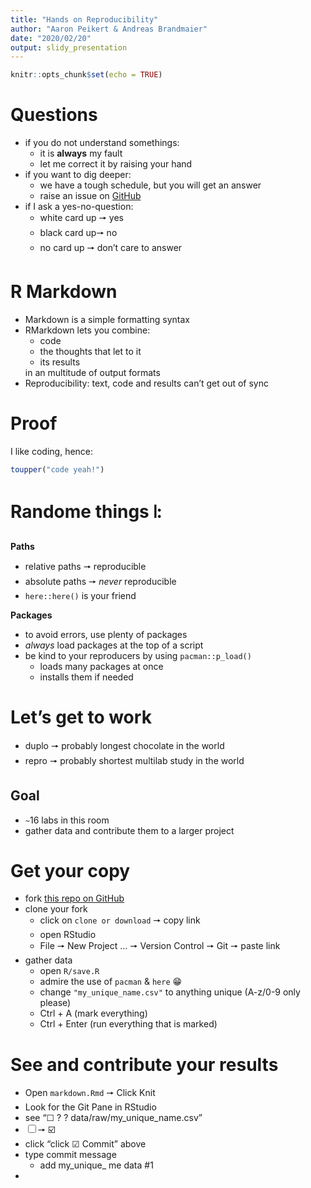 ```yaml
---
title: "Hands on Reproducibility"
author: "Aaron Peikert & Andreas Brandmaier"
date: "2020/02/20"
output: slidy_presentation
---
```


```r
knitr::opts_chunk$set(echo = TRUE)
```

# Questions

* if you do not understand somethings:
  * it is **always** my fault
  * let me correct it by raising your hand
* if you want to dig deeper:
  * we have a tough schedule, but you will get an answer
  * raise an issue on [GitHub](https://github.com/aaronpeikert/repro-COMP2PSYCH/issues/new)
* if I ask a yes-no-question:
  * white card up 🠖 yes
  * black card up🠖 no
  * no card up 🠖 don't care to answer

# R Markdown

* Markdown is a simple formatting syntax
* RMarkdown lets you combine:
  * code
  * the thoughts that let to it
  * its results

  in an multitude of output formats
* Reproducibility: text, code and results can't get out of sync

# Proof

I like coding, hence:

```r
toupper("code yeah!")
```

# Randome things 𝍩:

**Paths**

* relative paths 🠖 reproducible
* absolute paths 🠖 *never* reproducible
* `here::here()` is your friend

**Packages**

* to avoid errors, use plenty of packages
* *always* load packages at the top of a script
* be kind to your reproducers by using `pacman::p_load()`
  * loads many packages at once
  * installs them if needed

# Let's get to work

* duplo 🠖 probably longest chocolate in the world
* repro 🠖 probably shortest multilab study in the world

## Goal

* `~`16 labs in this room
* gather data and contribute them to a larger project

# Get your copy

* fork [this repo on GitHub](https://github.com/aaronpeikert/repro-COMP2PSYCH)
* clone your fork
  * click on `clone or download` 🠖 copy link
  * open RStudio
  * File 🠖  New Project ... 🠖 Version Control 🠖 Git 🠖 paste link
* gather data
  * open `R/save.R`
  * admire the use of `pacman` & `here` 😁
  * change `"my_unique_name.csv"` to anything unique (A-z/0-9 only please)
  * Ctrl + A (mark everything)
  * Ctrl + Enter (run everything that is marked)

# See and contribute your results

* Open `markdown.Rmd` 🠖 Click Knit
* Look for the Git Pane in RStudio
* see "☐ ? ? data/raw/my_unique_name.csv"
* ☐ 🠖 ☑
* click "click ☑ Commit" above
* type commit message
  * add my_unique_  me data #1
* 
